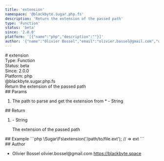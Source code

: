 ```yaml
---
title: 'extension'
namespace: '@blackbyte.sugar.php.fs'
description: 'Return the extension of the passed path'
type: 'Function'
status: 'beta'
since: '2.0.0'
platform: '[{"name":"php","description":""}]'
author: '{"name":"Olivier Bossel","email":"olivier.bossel@gmail.com","url":"https://blackbyte.space"}'
---
```


<div class="docmap-mdx">
  # extension
  <div class="_metas">
    <div class="_type">
      <span class="_type-label">Type:</span>
      <span class="_type-value">Function</span>
    </div>
    <div class="_status">
      <span class="_status-label">Status:</span>
      <span class="_status-value -beta">beta</span>
    </div>
    <div class="_since">
      <span class="_since-label">Since:</span>
      <span class="_since-value">2.0.0</span>
    </div>
    <div class="_platform">
      <span class="_platform-label">Platform:</span>
      <span class="_platform-value -php">php</span>
    </div>
  </div>
  <div class="_namespace">@blackbyte.sugar.php.fs</div>
  <div class="_description typo-lead typo-format">
    Return the extension of the passed path
  </div>
  <div class="_params">
    ## Params
    <ol class="_list">
      <li class="_item">
        <span class="_name">
          The path to parse and get the extension from
          <span class="_required">*</span>
        </span>
        <span class="_default">-</span> <span class="_type">String</span>
        <p class="_description"></p>
      </li>
    </ol>
  </div>
  <div class="_return">
    ## Return
    <ol class="_list">
      <li class="_item">
        <span class="_default">-</span>
        <span class="_type">String</span>
        <p class="_description">The extension of the passed path</p>
      </li>
    </ol>
  </div>
  <div class="_examples">
    ## Example ```php \Sugar\Fs\extension('/path/to/file.ext'); // => ext ```
  </div>
  <div class="_author">
    ## Author
    <ul class="_list">
      <li class="_item">
        <span class="_name">Olivier Bossel</span>
        <span class="_email">olivier.bossel@gmail.com</span>
        <a href="https://blackbyte.space" target="_blank" class="_url">
          https://blackbyte.space
        </a>
      </li>
    </ul>
  </div>
</div>
